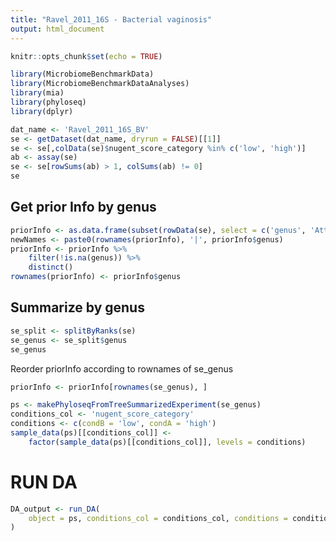 ```yaml
---
title: "Ravel_2011_16S - Bacterial vaginosis"
output: html_document
---
```


```r
knitr::opts_chunk$set(echo = TRUE)
```

```r
library(MicrobiomeBenchmarkData)
library(MicrobiomeBenchmarkDataAnalyses)
library(mia)
library(phyloseq)
library(dplyr)
```


```r
dat_name <- 'Ravel_2011_16S_BV'
se <- getDataset(dat_name, dryrun = FALSE)[[1]]
se <- se[,colData(se)$nugent_score_category %in% c('low', 'high')]
ab <- assay(se)
se <- se[rowSums(ab) > 1, colSums(ab) != 0]
se
```

## Get prior Info by genus 

```r
priorInfo <- as.data.frame(subset(rowData(se), select = c('genus', 'Attribute')))
newNames <- paste0(rownames(priorInfo), '|', priorInfo$genus)
priorInfo <- priorInfo %>% 
    filter(!is.na(genus)) %>% 
    distinct()
rownames(priorInfo) <- priorInfo$genus
```

## Summarize by genus

```r
se_split <- splitByRanks(se)
se_genus <- se_split$genus
se_genus
```

Reorder priorInfo according to rownames of se_genus

```r
priorInfo <- priorInfo[rownames(se_genus), ]
```

```r
ps <- makePhyloseqFromTreeSummarizedExperiment(se_genus)
conditions_col <- 'nugent_score_category'
conditions <- c(condB = 'low', condA = 'high')
sample_data(ps)[[conditions_col]] <- 
    factor(sample_data(ps)[[conditions_col]], levels = conditions)
```

# RUN DA

```r
DA_output <- run_DA(
    object = ps, conditions_col = conditions_col, conditions = conditions
)
```

